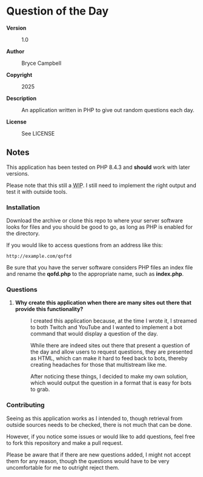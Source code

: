 =Question of the Day=

<dl>
<dt style="font-weight:bold">Version</dt>
<dd><p>1.0</p></dd>

<dt style="font-weight:bold">Author</dt>
<dd><p>Bryce Campbell</p></dd>

<dt style="font-weight:bold">Copyright</dt>
<dd><p>2025</p></dd>

<dt style="font-weight:bold">Description</dt>
<dd><p>An application written in PHP to give out random questions each day.</p></dd>

<dt style="font-weight:bold">License</dt>
<dd><p>See LICENSE</p></dd>
</dl>

==Notes==

This application has been tested on PHP 8.4.3 and <strong>should</strong> 
work with later versions.

Please note that this still a <abbr title="Work in Progress">WIP</abbr>. 
I still need to implement the right output and test it with outside tools.

===Installation===

Download the archive or clone this repo to where your server software looks
for files and you should be good to go, 
as long as PHP is enabled for the directory.

If you would like to access questions from an address like this:

<pre>http://example.com/qoftd</pre>

Be sure that you have the server software considers PHP files an index file
and rename the <strong>qofd.php</strong> to the appropriate name, 
such as <strong>index.php</strong>.

===Questions===

<ol>
<li>
<dl>
<dt style="font-weight:bold">Why create this application when there are many sites out there that provide this functionality?</dt>
<dd>
<p>I created this application because, at the time I wrote it, 
I streamed to both Twitch and YouTube and I wanted to implement a bot 
command that would display a question of the day.</p>
<p>While there are indeed sites out there that present a question of the day 
and allow users to request questions, they are presented as HTML, 
which can make it hard to feed back to bots, 
thereby creating headaches for those that multistream like me.</p>
<p>After noticing these things, I decided to make my own solution, 
which would output the question in a format that is easy for bots to grab.</p>
</dd>
</dl>
</li>
</ol>

===Contributing===

Seeing as this application works as I intended to, 
though retrieval from outside sources needs to be checked, 
there is not much that can be done.

However, if you notice some issues 
or would like to add questions, 
feel free to fork this repository and make a pull request.

Please be aware that if there are new questions added, 
I might not accept them for any reason, 
though the questions would have to be very uncomfortable for me to 
outright reject them.
